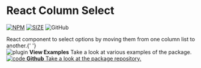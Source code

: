 
<Meta title='React Column Select/Introduction' />

<style>{`
  .subheading {
    --mediumdark: '#999999';
    font-weight: 900;
    font-size: 14px;
    color: #999;
    letter-spacing: 2px;
    line-height: 26px;
    text-transform: uppercase;
    margin-bottom: 40px;
    margin-top: 20px;
  }

  .link-list {
    display: grid;
    grid-template-columns: 1fr;
    grid-template-rows: 1fr 1fr;
    row-gap: 10px;
  }

  @media (min-width: 620px) {
    .link-list {
      row-gap: 20px;
      column-gap: 20px;
      grid-template-columns: 1fr 1fr;
    }
  }

  @media all and (-ms-high-contrast:none) {
  .link-list {
      display: -ms-grid;
      -ms-grid-columns: 1fr 1fr;
      -ms-grid-rows: 1fr 1fr;
    }
  }

  .link-item {
    display: block;
    padding: 20px 30px 20px 15px;
    border: 1px solid #00000010;
    border-radius: 5px;
    transition: background 150ms ease-out, border 150ms ease-out, transform 150ms ease-out;
    color: #333333;
    display: flex;
    align-items: flex-start;
    cursor: pointer;
  }

  .link-item:hover {
    border-color: #1EA7FD50;
    transform: translate3d(0, -3px, 0);
    box-shadow: rgba(0, 0, 0, 0.08) 0 3px 10px 0;
  }

  .link-item:active {
    border-color: #1EA7FD;
    transform: translate3d(0, 0, 0);
  }

  .link-item strong {
    font-weight: 700;
    display: block;
    margin-bottom: 2px;
  }
  
  .link-item img {
    height: 40px;
    width: 40px;
    margin-right: 15px;
    flex: none;
  }

  .link-item span {
    font-size: 14px;
    line-height: 20px;
  }
  
`}</style>

# React Column Select

[![NPM](https://img.shields.io/npm/v/react-column-select)](https://www.npmjs.com/package/react-column-select)
[![SIZE](https://badgen.net/bundlephobia/min/react-column-select)](https://bundlephobia.com/result?p=react-column-select)
![GitHub](https://img.shields.io/github/license/chr-ge/react-column-select)

<div className='subheading'>
  React component to select options by moving them from one column list to
  another.{' '}
</div>

<div className='link-list'>
  <a className='link-item' onClick={linkTo('Example/Column Select')}>
    <img src={Plugin} alt='plugin' />
    <span>
      <strong>View Examples</strong>
      Take a look at various examples of the package.
    </span>
  </a>
  <a
    className='link-item'
    href='https://github.com/chr-ge/react-column-select'
    target='_blank'
  >
    <img src={Code} alt='code' />
    <span>
      <strong>Github</strong>
      Take a look at the package repository.
    </span>
  </a>
</div>
